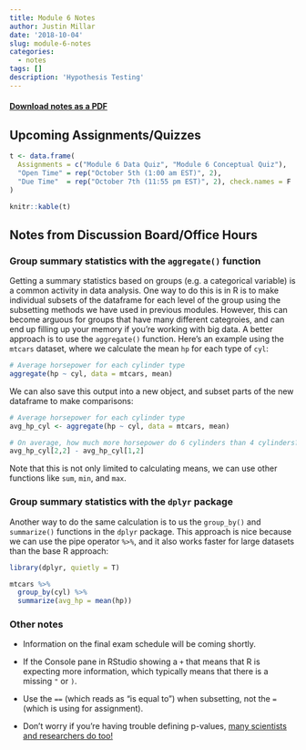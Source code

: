 ```yaml
---
title: Module 6 Notes
author: Justin Millar
date: '2018-10-04'
slug: module-6-notes
categories:
  - notes
tags: []
description: 'Hypothesis Testing'
---
```



#### [Download notes as a PDF](https://sta6093.netlify.com/pdf/2018-10-04-module-6-notes.pdf)

## Upcoming Assignments/Quizzes

```r

t <- data.frame(
  Assignments = c("Module 6 Data Quiz", "Module 6 Conceptual Quiz"),
  "Open Time" = rep("October 5th (1:00 am EST)", 2),
  "Due Time"  = rep("October 7th (11:55 pm EST)", 2), check.names = F
)

knitr::kable(t)
```

## Notes from Discussion Board/Office Hours

### Group summary statistics with the `aggregate()` function

Getting a summary statistics based on groups (e.g. a categorical variable) is a common activity in data analysis. One way to do this is in R is to make individual subsets of the dataframe for each level of the group using the subsetting methods we have used in previous modules. However, this can become arguous for groups that have many different categroies, and can end up filling up your memory if you're working with big data. A better approach is to use the `aggregate()` function. Here's an example using the `mtcars` dataset, where we calculate the mean `hp` for each type of `cyl`:

```r
# Average horsepower for each cylinder type
aggregate(hp ~ cyl, data = mtcars, mean)
```

We can also save this output into a new object, and subset parts of the new dataframe to make comparisons:

```r
# Average horsepower for each cylinder type
avg_hp_cyl <- aggregate(hp ~ cyl, data = mtcars, mean)

# On average, how much more horsepower do 6 cylinders than 4 cylinders?
avg_hp_cyl[2,2] - avg_hp_cyl[1,2]
```

Note that this is not only limited to calculating means, we can use other functions like `sum`, `min`, and `max`.

### Group summary statistics with the `dplyr` package

Another way to do the same calculation is to us the `group_by()` and `summarize()` functions in the `dplyr` package. This approach is nice because we can use the pipe operator `%>%`, and it also works faster for large datasets than the base R approach:

```r
library(dplyr, quietly = T)

mtcars %>% 
  group_by(cyl) %>% 
  summarize(avg_hp = mean(hp))

```

### Other notes

* Information on the final exam schedule will be coming shortly.

* If the Console pane in RStudio showing a `+` that means that R is expecting more information, which typically means that there is a missing `"` or `)`.

* Use the `==` (which reads as "is equal to") when subsetting, not the `=` (which is using for assignment). 

* Don't worry if you're having trouble defining p-values, [many scientists and researchers do too!](https://fivethirtyeight.com/features/not-even-scientists-can-easily-explain-p-values/)




 
